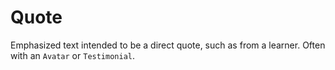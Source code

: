 
<Meta title="Labs/Brand/Atoms/Quote" component={Quote} />

# Quote

<StoryStatus status="stable" />

Emphasized text intended to be a direct quote, such as from a learner.
Often with an `Avatar` or `Testimonial`.

<Canvas withSource="open">
  <Story name="Quote">
    <Quote
      text={text(
        'Text',
        'Codecademy’s small lessons really help a person who has trouble focusing on long lessons.'
      )}
    />
  </Story>
</Canvas>

<Props story="Quote" of={Quote} />

